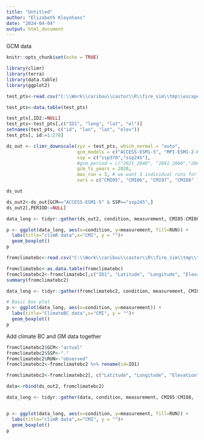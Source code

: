 ```yaml
---
title: "Untitled"
author: "Elizabeth Kleynhans"
date: "2024-04-04"
output: html_document
---
```


GCM data
```r
knitr::opts_chunk$set(echo = TRUE)
```



```r
library(climr)
library(terra)
library(data.table)
library(ggplot2)

```

```r
test_pts<-read.csv("C:\\Work\\caribou\\castor\\R\\fire_sim\\tmp\\escape_clim_2020.csv")

test_pts<-data.table(test_pts)

test_pts[,ID2:=NULL]
test_pts<-test_pts[,c("ID1", "long", "lat", "el")]
setnames(test_pts, c("id", "lon", "lat", "elev"))
test_pts[, id:=1:278]

ds_out <- climr_downscale(xyz = test_pts, which_normal = "auto", 
                          gcm_models = c("ACCESS-ESM1-5", "MPI-ESM1-2-HR"), 
                          ssp = c("ssp370","ssp245"), 
                          #gcm_period = c("2021_2040", "2041_2060","2061_2080"),
                          gcm_ts_years = 2020,
                          max_run = 3, # we want 3 individual runs for each model
                          vars = c("CMI05", "CMI06", "CMI07", "CMI08" ))

ds_out

ds_out2<-ds_out[GCM=="ACCESS-ESM1-5" & SSP=="ssp245",]
ds_out2[,PERIOD:=NULL]

data_long <- tidyr::gather(ds_out2, condition, measurement, CMI05:CMI08, factor_key=TRUE)

p <- ggplot(data_long, aes(x=condition, y=measurement, fill=RUN)) + 
  labs(title="climR data",x="CMI", y = "")+
  geom_boxplot()
p


```


```r
fromclimatebc<-read.csv("C:\\Work\\caribou\\castor\\R\\fire_sim\\tmp\\test_2020M.csv")

fromclimatebc<-as.data.table(fromclimatebc)
fromclimatebc2<-fromclimatebc[,c("ID1", "Latitude", "Longitude", "Elevation","CMI05", "CMI06", "CMI07", "CMI08")]
summary(fromclimatebc2)

data_long <- tidyr::gather(fromclimatebc2, condition, measurement, CMI05:CMI08, factor_key=TRUE)

# Basic box plot
p <- ggplot(data_long, aes(x=condition, y=measurement)) + 
  labs(title="ClimateBC data",x="CMI", y = "")+
  geom_boxplot()
p

```

Add climate BC and GM data together
```r
fromclimatebc2$GCM<-"actual"
fromclimatebc2$SSP<-"."
fromclimatebc2$RUN<-"observed"
fromclimatebc2<-fromclimatebc2 %>% rename(id=ID1)

fromclimatebc2<-fromclimatebc2[, c("Latitude", "Longitude", "Elevation"):=NULL]

data<-rbind(ds_out2, fromclimatebc2)

data_long <- tidyr::gather(data, condition, measurement, CMI05:CMI08, factor_key=TRUE)


p <- ggplot(data_long, aes(x=condition, y=measurement, fill=RUN)) + 
  labs(title="climR data",x="CMI", y = "")+
  geom_boxplot()
p


```


